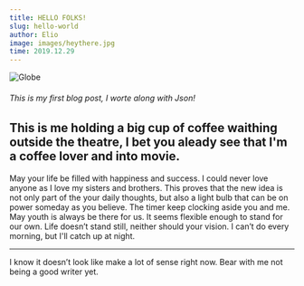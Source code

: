 ```yaml
---
title: HELLO FOLKS!
slug: hello-world
author: Elio
image: images/heythere.jpg
time: 2019.12.29
---
```


![Globe](images/heythere.jpg)

###### This is my first blog post, I worte along with Json!

## This is me holding a big cup of coffee waithing outside the theatre, I bet you aleady see that I'm a coffee lover and into movie.

May your life be filled with happiness and success. I could never love anyone as I love my sisters and brothers.
This proves that the new idea is not only part of the your daily thoughts, but also a light bulb that can be on power someday as you believe. The timer keep clocking aside you and me. May youth is always be there for us.
It seems flexible enough to stand for our own. Life doesn’t stand still, neither should your vision. I can’t do every morning, but I'll catch up at night.

---

I know it doesn’t look like make a lot of sense right now. Bear with me not being a good writer yet.
